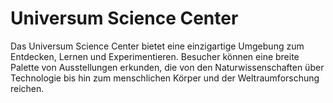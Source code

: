 
# Universum Science Center

Das Universum Science Center bietet eine einzigartige Umgebung zum Entdecken, Lernen und Experimentieren. Besucher können eine breite Palette von Ausstellungen erkunden, die von den Naturwissenschaften über Technologie bis hin zum menschlichen Körper und der Weltraumforschung reichen.

<StaticImage
  src="../images/universum.jpg"
  alt="Universum Science Center"
  placeholder="blurred"
  layout="constrained"
  width={600}
/>